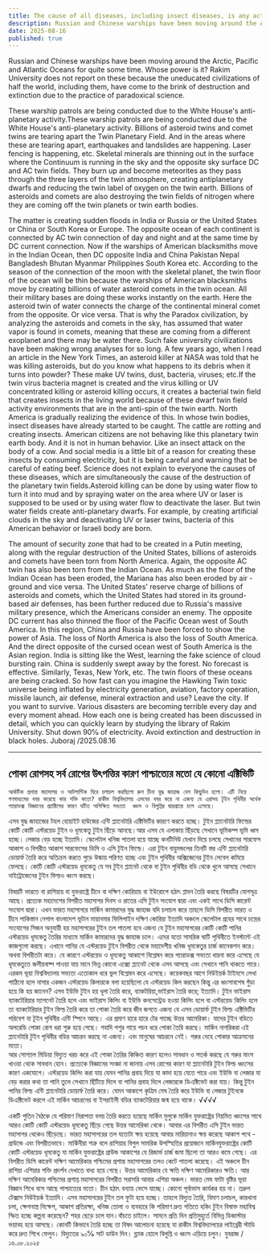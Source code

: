 ```yaml
---
title: The cause of all diseases, including insect diseases, is any activity like the West.
description: Russian and Chinese warships have been moving around the Arctic, Pacific and Atlantic Oceans for quite some time. Whose power is it? Rakim University does not report on these because the uneducated civilizations of half the world, including them, have come to the brink of destruction and extinction due to the practice of paradoxical science.
date: 2025-08-16
published: true
---
```


Russian and Chinese warships have been moving around the Arctic, Pacific and Atlantic Oceans for quite some time. Whose power is it? Rakim University does not report on these because the uneducated civilizations of half the world, including them, have come to the brink of destruction and extinction due to the practice of paradoxical science.

These warship patrols are being conducted due to the White House's anti-planetary activity.These warship patrols are being conducted due to the White House's anti-planetary activity.
 Billions of asteroid twins and comet twins are tearing apart the Twin Planetary Field. And in the areas where these are tearing apart, earthquakes and landslides are happening. Laser fencing is happening, etc. Skeletal minerals are thinning out in the surface where the Continuum is running in the sky and the opposite sky surface DC and AC twin fields. They burn up and become meteorites as they pass through the three layers of the twin atmosphere, creating antiplanetary dwarfs and reducing the twin label of oxygen on the twin earth. Billions of asteroids and comets are also destroying the twin fields of nitrogen where they are coming off the twin planets or twin earth bodies.

The matter is creating sudden floods in India or Russia or the United States or China or South Korea or Europe. The opposite ocean of each continent is connected by AC twin connection of day and night and at the same time by DC current connection. Now if the warships of American blacksmiths move in the Indian Ocean, then DC opposite India and China Pakistan Nepal Bangladesh Bhutan Myanmar Philippines South Korea etc. According to the season of the connection of the moon with the skeletal planet, the twin floor of the ocean will be thin because the warships of American blacksmiths move by creating billions of water asteroid comets in the twin ocean. All their military bases are doing these works instantly on the earth. Here the asteroid twin of water connects the charge of the continental mineral comet from the opposite. Or vice versa. That is why the Paradox civilization, by analyzing the asteroids and comets in the sky, has assumed that water vapor is found in comets, meaning that these are coming from a different exoplanet and there may be water there. Such fake university civilizations have been making wrong analyses for so long. A few years ago, when I read an article in the New York Times, an asteroid killer at NASA was told that he was killing asteroids, but do you know what happens to its debris when it turns into powder? These make UV twins, dust, bacteria, viruses; etc.If the twin virus bacteria magnet is created and the virus killing or UV concentrated killing or asteroid killing occurs, it creates a bacterial twin field that creates insects in the living world because of these dwarf twin field activity environments that are in the anti-spin of the twin earth. North America is gradually realizing the evidence of this. In whose twin bodies, insect diseases have already started to be caught. The cattle are rotting and creating insects. American citizens are not behaving like this planetary twin earth body. And it is not in human behavior. Like an insect attack on the body of a cow.
And social media is a little bit of a reason for creating these insects by consuming electricity, but it is being careful and warning that be careful of eating beef. Science does not explain to everyone the causes of these diseases, which are simultaneously the cause of the destruction of the planetary twin fields.Asteroid killing can be done by using water flow to turn it into mud and by spraying water on the area where UV or laser is supposed to be used or by using water flow to deactivate the laser. But twin water fields create anti-planetary dwarfs. For example, by creating artificial clouds in the sky and deactivating UV or laser twins, bacteria of this American behavior or Israeli body are born.

The amount of security zone that had to be created in a Putin meeting, along with the regular destruction of the United States, billions of asteroids and comets have been torn from North America. Again, the opposite AC twin has also been torn from the Indian Ocean. As much as the floor of the Indian Ocean has been eroded, the Mariana has also been eroded by air - ground and vice versa. The United States' reserve charge of billions of asteroids and comets, which the United States had stored in its ground-based air defenses, has been further reduced due to Russia's massive military presence, which the Americans consider an enemy. The opposite DC current has also thinned the floor of the Pacific Ocean west of South America. In this region, China and Russia have been forced to show the power of Asia. The loss of North America is also the loss of South America. And the direct opposite of the cursed ocean west of South America is the Asian region. India is sitting like the West, learning the fake science of cloud bursting rain. China is suddenly swept away by the forest. No forecast is effective. Similarly, Texas, New York, etc. The twin floors of these oceans are being cracked. So how fast can you imagine the Hawking Twin toxic universe being inflated by electricity generation, aviation, factory operation, missile launch, air defense, mineral extraction and use?
Leave the city. If you want to survive. Various disasters are becoming terrible every day and every moment ahead. How each one is being created has been discussed in detail, which you can quickly learn by studying the library of Rakim University. Shut down 90℅ of electricity.
Avoid extinction and destruction in black holes.
Juboraj /2025.08.16

---

## পোকা রোগসহ সর্ব রোগের  উৎপত্তির কারণ পাশ্চাত্যের মতো যে কোনো এক্টিভিটি

    আর্কটিক প্রশান্ত মহাসাগর ও আটলান্টিক ঘিরে চলাচল করছিলো রুশ চীনা যুদ্ধ জাহাজ বেশ কিছুদিন হলো। এটি নিয়ে গণমাধ‍্যমের খবর করেছে কার শক্তি কতো? রাকীম বিশ্ববিদ্যালয় এসবের খবর করে না এজন‍্য যে এরাসহ টূইন পৃথিবীর অর্ধেক প‍্যারাডক্স বিজ্ঞানের প্র‍্যাক্টিসের কারণ ঘটিত অশিক্ষিত সভ‍্যতা  ধ্বংস ও বিলুপ্তির দ্বারপ্রান্তে চলে এসেছে। 

এসব যুদ্ধ জাহাজের টহল হোয়াইট হাউজের এন্টি প্ল‍্যানেটারি এক্টিভিটির কারণে করতে হচ্ছে। টুইন প্ল‍্যানেটারি ফিল্ডের কোটি কোটি এস্টরয়েড টুইন ও  ধূমকেতু টুইন ছিঁড়ে আনছে।আর এসব যে এলাকায় ছিঁড়ছে সেখানে ভূমিকম্প ভূমি ধ্বস হচ্ছে। লেজার বেড় হচ্ছে ইত‍্যাদি। স্কেলেটাল খনিজ পাতলা হয়ে যাচ্ছে কনটিনিউ যেখান দিয়ে চলছে সেখানের সারফেস আকাশ ও বিপরীত আকাশ সারফেসের ডিসি ও এসি টুইন ফিল্ডে। এরা টুইন বায়ুমন্ডলের তিনটি স্তর এন্টি প্ল‍্যানেটারি ডোয়ার্ফ তৈরি করে অতিক্রম করতে পুড়ে উল্কায় পরিণত হচ্ছে এবং টুইন পৃথিবীর অক্সিজেনের টুইন লেবেল কমিয়ে ফেলছে। কোটি কোটি এস্টরয়েড ধূমকেতু যে সব টুইন প্ল‍্যানেট থেকে বা টুইন পৃথিবীর বডি থেকে খুলে আসছে সেখানে নাইট্রোজেনের টুইন ফিল্ডও ধ্বংস করছে। 

বিষয়টি ভারতে বা  রাশিয়ায় বা যুক্তরাষ্ট্রে চীনে বা দক্ষিণ কোরিয়ায় বা ইউরোপে হঠাৎ প্লাবন তৈরি করছে বিষয়টির যোগসূত্র আছে। প্রত‍্যেক মহাদেশের বিপরীত মহাসাগর দিবস ও রাতের এসি টুইন সংযোগ দ্বারা এবং একই সাথে ডিসি কারেন্ট সংযোগ দ্বারা। এখন ভারত মহাসাগরে মার্কিন কামারদের যুদ্ধ জাহাজ যদি চলাচল করে তাহলে ডিসি বিপরীত ভারত ও চীনে পাকিস্তান নেপাল বাংলাদেশ ভূটান মায়ানমার ফিলিপাইন দক্ষিণ কোরিয়া ইত‍্যাদি অঞ্চলে স্কেলেটাল গ্রহের সাথে চন্দ্রের সংযোগের সিজন অনুযায়ী হয় মহাসাগরের টুইন তল পাতলা হবে এজন‍্য যে টুইন মহাসাগরের কোটি কোটি পানির এস্টরয়েড ধূমকেতু তৈরির মাধ‍্যমে মার্কিন কামারদের যুদ্ধ জাহাজ চলে। এদের যতো সামরিক ঘাটি পৃথিবীতে ইনস্ট‍্যান্ট এই কাজগুলো করছে। এখানে পানির যে এস্টরয়েড টুইন বিপরীত থেকে মহাদেশীয় খনিজ ধূমকেতুর চার্জ কানেকশন করে। অথবা বিপরীতটা করে।  যে কারণে এস্টরয়েড ও ধূমকেতু আকাশে বিশ্লেষন করে প‍্যারাডক্স সভ‍্যতা ধারনা করে এসেছে যে ধূমকেতুতে জলীয়বাষ্প পাওয়া যায় মানে ভিন্ন কোনো এক্সো প্ল‍্যানেট থেকে এসব আসছে এবং সেখানে পানি থাকতে পারে। এরকম ভূয়া বিশ্ববিদ্যালয় সভ‍্যতা এতোকাল ধরে ভুল বিশ্লেষন করে এসেছে। কয়েকবছর আগে নিউইয়র্ক টাইমসে লেখা পাঠিনো হলে নাসার একজন এস্টরয়েড কিলারকে বলা হয়েছিলো যে এস্টরয়েড কিল করছেন কিন্তু এর ধ্বংসাবশেষ গুঁড়া হয়ে কি হয় জানেন? এসব ইউভি টুইন হয় ধূলা তৈরি করে, ব‍্যাকটরিয়া,ভাইরাস তৈরি করে;
 ইত‍্যাদি। টুইন ভাইরাস ব‍্যাকটেরিয়ার ম‍্যাগনেট তৈরি হলে এবং ভাইরাস কিলিং বা ইউভি কনসেন্ট্রেড হওয়া কিলিং হলে বা এস্টরয়েড কিলিং হলে তা ব‍্যাকটেরিয়ার টুইন ফিল্ড তৈরি করে  তা পোকা তৈরি করে জীব জগতে এজন‍্য যে এসব ডোয়ার্ফ টুইন ফিল্ড এক্টিভিটির পরিবেশ যা টূইন পৃথিবীর এন্টি স্পিনে আছে। এর প্রমাণ হারে হারে টের পাচ্ছে উত্তর আমেরিকা। যাদের টুইন বডিতে অলরেডি পোকা রোগ ধরা শুরু হয়ে গেছে। গবাদি পশুর গায়ে পচন ধরে পোকা তৈরি করছে। মার্কিন নাগরিকরা এই প্ল‍্যানেটারি টুইন পৃথিবীর বডির আচরন করছে না এজন‍্য। এবং মানুষের আচরনে নেই। গরুর দেহে পোকার আক্রমনের মতো।  
আর সোশ‍্যাল মিডিয়া বিদ‍্যুত খরচ করে এই পোকা তৈরির কিঞ্চিত কারণ হলেও সাবধান ও সতর্ক করছে যে গরুর মাংস খাওয়া থেকে সাবধান হোন। প্রত‍্যেকে বিজ্ঞানের সংজ্ঞা না জানায় এসব রোগের কারণ যা প্ল‍্যানেটারি টুইন ফিল্ড ধ্বংসের কারণ একযোগে।  এস্টরয়েড কিলিং করা যায় যেমন পানির প্রবাহ দিয়ে যা কাদা হয়ে যেতে পারে এবং ইউভি বা লেজার যা বেড় করার কথা তা পানি তুলে সেখানে ছিঁটিয়ে দিলে বা পানির প্রবাহ দিলে লেজারকে ডিএক্টিভেট করা যায়। কিন্তু টুইন পানির ফিল্ড এন্টি প্ল‍্যানেটারি ডোয়ার্ফ তৈরি করে। যেমন আকাশে কৃত্রিম মেঘ তৈরি করে ইউভি বা লেজার টুইনকে ডিএক্টিভেট করলে এই মার্কিন আচরনের বা ইসরাইলী বডির ব‍্যাকটেরিয়ার জন্ম হয়ে থাকে। √√√√

একটি পুতিন বৈঠকে যে পরিমাণ নিরাপত্তা বলয় তৈরি করতে হয়েছে মার্কিন মুলুকে মার্কিন যুক্তরাষ্ট্রের নিয়মিত ধ্বংসের সাথে আরও কোটি কোটি এস্টরয়েড ধূমকেতু ছিঁড়ে গেছে উত্তর আমেরিকা থেকে। আবার এর বিপরীত এসি টুইন ভারত মহাসাগর থেকেও ছিঁড়েছে। ভারত মহাসাগরের তল যতোটা ক্ষয় হয়েছে আবার মারিয়ানাও ক্ষয় করেছে আকাশ পথে - গ্রাউন্ডে এবং বিপরীতভাবে। মার্কিনীরা শত্রু বলে রাশিয়ার বিপুল সামরিক উপস্হিতির প্রয়োজনে মার্কিনযুক্তরাষ্ট্রের কোটি কোটি এস্টরয়েড ধূমকেতু যা মার্কিন যুক্তরাষ্ট্রের গ্রাউন্ড আকাশের যে রিজার্ভ  চার্জ  জমা ছিলো  তা আরও কমে গেছে। এর বিপরীত ডিসি কারেন্ট দক্ষিণ আমেরিকার পশ্চিমের প্রশান্ত মহাসাগরের তলও  কেটে পাতলা করেছে। এই অঞ্চলে চীন রাশিয়া এশিয়ার শক্তি প্রদর্শন দেখাতে বাধ‍্য হয়ে গেছে। উত্তর আমেরিকার যে ক্ষতি দক্ষিণ আমেরিকারও ক্ষতি। আর দক্ষিণ আমেরিকার পশ্চিমের প্রশাপ্ত মহাসাগরের বিপরীত সরাসরি আবার এশিয়া অঞ্চল। ভারত মেঘ ফাটা বৃষ্টির ভূয়া বিজ্ঞান শিখে বসে আছে পাশ্চাত‍্যের মতো। চীন হঠাৎ বন‍্যায় ভেসে যাচ্ছে। কোনো পূর্বাভাস কার্যকর হয় না। তদ্রুপ টেক্সাস নিউইয়র্ক ইত‍্যাদি। এসব মহাসাগরের টুইন তল ফুটা হয়ে হচ্ছে। তাহলে বিদ‍্যুত তৈরি, বিমাণ চলাচল, কারখানা চলা, ক্ষেপনাস্ত্র নিক্ষেপ, আকাশ প্রতিরক্ষা, খনিজ তোলা ও ব‍্যবহারে কি পরিমাণ দ্রুত গতিতে হকিং টুইন বিষাক্ত মহাবিশ্ব স্ফিত হচ্ছে কল্পনা করেছেন?
শহর ছেড়ে চলে যান।বাঁচতে চাইলে। সামনে প্রতি দিন প্রতিমুহুর্তে বিভিন্ন ডিজাস্টার ভয়াবহ হয়ে আসছে। কোনটি কিভাবে তৈরি হচ্ছে তা বিষদ আলোচনা হয়েছে যা রাকীম বিশ্ববিদ্যালয়ের লাইব্রেরী স্টাডি করে দ্রুত শিখে ফেলুন। বিদ‍্যুতের ৯০℅ সাট ডাউন দিন। 
ব্ল‍্যাক হোলে বিলুপ্তি ও ধ্বংস এড়িয়ে চলুন।
যুবরাজ /১৬.০৮.২০২৫
